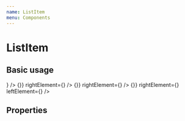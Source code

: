 ```yaml
---
name: ListItem
menu: Components
---
```



# ListItem

## Basic usage

<Playground>
  <IPhoneX screenStyle={{ paddingTop: 48 }}>
    <ListItem title="Huy Vo" />
    <ListItem title="Huy Vo" subtitle="Bug creator" />
    <ListItem
      title="Huy Vo"
      subtitle="Bug creator"
      leftElement={<Avatar uri="https://avatars0.githubusercontent.com/u/17645203?s=400&v=4" />}
    />
    <ListItem
      title="Huy Vo"
      onPress={() => {}}
      rightElement={<Icon icon="ok-circle" color={FOCUS_BLUE_1} />}
    />
    <ListItem
      title="Huy Vo"
      subtitle="Bug creator"
      onPress={() => {}}
      rightElement={<Icon icon="ok-circle" color={FOCUS_BLUE_1} />}
    />
    <ListItem
      title="Huy Vo"
      subtitle="Bug creator"
      onPress={() => {}}
      rightElement={<Icon icon="ok-circle" color={FOCUS_BLUE_1} />}
      leftElement={<Avatar uri="https://avatars0.githubusercontent.com/u/17645203?s=400&v=4" />}
    />
  </IPhoneX>
</Playground>

## Properties

